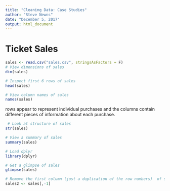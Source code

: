 ```yaml
---
title: "Cleaning Data: Case Studies"
author: "Steve Newns"
date: "December 5, 2017"
output: html_document
---
```


# Ticket Sales

```r
sales <- read.csv("sales.csv", stringsAsFactors = F)
# View dimensions of sales
dim(sales)

# Inspect first 6 rows of sales
head(sales)

# View column names of sales
names(sales)
```

 rows appear to represent individual purchases and the columns contain different pieces of information about each purchase. 
 
```r
 # Look at structure of sales
str(sales)

# View a summary of sales
summary(sales)

# Load dplyr
library(dplyr)

# Get a glimpse of sales
glimpse(sales)

# Remove the first column (just a duplication of the row numbers)  of sales: sales2
sales2 <- sales[,-1]
```
 
